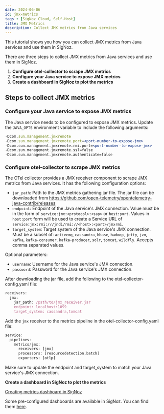 ```yaml
---
date: 2024-06-06
id: jmx-metrics
tags : [SigNoz Cloud, Self-Host]
title: JMX Metrics
description: Collect JMX metrics from Java services
---
```


This tutorial shows you how you can collect JMX metrics from Java services and use them in SigNoz.

There are three steps to collect JMX metrics from Java services and use them in SigNoz.

1. **Configure otel-collector to scrape JMX metrics**
2. **Configure your Java service to expose JMX metrics**
3. **Create a dashboard in SigNoz to plot the metrics**


## Steps to collect JMX metrics


### Configure your Java service to expose JMX metrics

The Java service needs to be configured to expose JMX metrics. Update the `JAVA_OPTS` environment variable to include the following arguments:

```jsx
-Dcom.sun.management.jmxremote
-Dcom.sun.management.jmxremote.port=<port-number-to-expose-jmx>
-Dcom.sun.management.jmxremote.rmi.port=<port-number-to-expose-jmx>
-Dcom.sun.management.jmxremote.ssl=false
-Dcom.sun.management.jmxremote.authenticate=false
```

### Configure otel-collector to scrape JMX metrics

The OTel collector provides a JMX receiver component to scrape JMX metrics from Java services. It has the following configuration options:

- `jar_path`: Path to the JMX metrics gathering jar file. The jar file can be downloaded from https://github.com/open-telemetry/opentelemetry-java-contrib/releases
- `endpoint`: Endpoint of the Java service's JMX connection. Value must be in the form of `service:jmx:<protocol>:<sap>` or `host:port`. Values in `host:port` form will be used to create a Service URL of `service:jmx:rmi:///jndi/rmi://<host>:<port>/jmxrmi`.
- `target_system`: Target system of the Java service's JMX connection. Must be a subset of: `activemq`, `cassandra`, `hbase`, `hadoop`, `jetty`, `jvm`, `kafka`, `kafka-consumer`, `kafka-producer`, `solr`, `tomcat`, `wildfly`. Accepts comma separated values.

Optional parameters:
- `username`: Username for the Java service's JMX connection.
- `password`: Password for the Java service's JMX connection.


After downloading the jar file, add the following to the otel-collector-config.yaml file:

```jsx
receivers:
  jmx:
    jar_path: /path/to/jmx_receiver.jar
    endpoint: localhost:1099
    target_system: cassandra,tomcat
```

Add the `jmx` receiver to the metrics pipeline in the otel-collector-config.yaml file:

```jsx
service:
  pipelines:
    metrics/jmx:
      receivers: [jmx]
      processors: [resourcedetection,batch]
      exporters: [otlp]
```

<Admonition>

Make sure to update the endpoint and target_system to match your Java service's JMX connection.

</Admonition>

**Create a dashboard in SigNoz to plot the metrics**

   [Creating metrics dashboard in SigNoz](https://signoz.io/docs/userguide/dashboards/)

Some pre-configured dashboards are available in SigNoz. You can find them [here](https://github.com/SigNoz/dashboards/tree/main/jmx).

